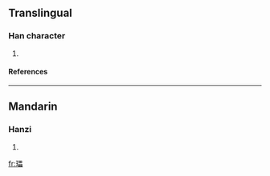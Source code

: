 ==Translingual==
===Han character===
{{Han char|rn=96|rad=玉|as=15|sn=19|four=1616<sub>0</sub>|canj=一土田田田 (MGWWW)}}
# {{defn|Han|sort=玉15}}
====References====
{{Han ref|kx=0744.270|dkj=21319|dj=1153.100|hdz=21144.150|uh=74C3|ud=29891|bh=F276|bd=62070}}

----
==Mandarin==
===Hanzi===
{{cmn-hanzi|pin=[[léi]] ([[lei2]])|wg=lei<sup>2</sup>}}
# {{defn|Mandarin}}

[[fr:瓃]]